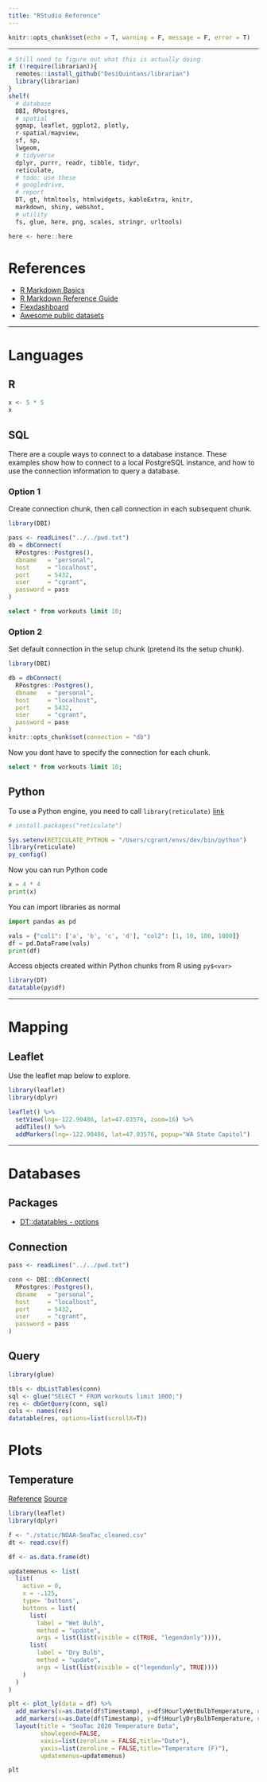```yaml
---
title: "RStudio Reference"
---
```


```r
knitr::opts_chunk$set(echo = T, warning = F, message = F, error = T)
```

---

```r
# Still need to figure out what this is actually doing
if (!require(librarian)){
  remotes::install_github("DesiQuintans/librarian")
  library(librarian)
}
shelf(
  # database
  DBI, RPostgres,
  # spatial
  ggmap, leaflet, ggplot2, plotly,
  r-spatial/mapview,
  sf, sp,
  lwgeom,
  # tidyverse
  dplyr, purrr, readr, tibble, tidyr,
  reticulate,
  # todo: use these
  # googledrive,
  # report
  DT, gt, htmltools, htmlwidgets, kableExtra, knitr, 
  markdown, shiny, webshot,
  # utility
  fs, glue, here, png, scales, stringr, urltools)

here <- here::here
```

# References

  - [R Markdown Basics](https://rmarkdown.rstudio.com/authoring_basics.html)
  - [R Markdown Reference Guide](https://bookdown.org/yihui/rmarkdown/)
  - [Flexdashboard](https://rmarkdown.rstudio.com/flexdashboard/)
  - [Awesome public datasets](https://github.com/awesomedata/awesome-public-datasets)

---

# Languages

## R
```r
x <- 5 * 5
x
```


## SQL

There are a couple ways to connect to a database instance. These examples show how to connect to a local PostgreSQL instance, and how to use the connection information to query a database.

### Option 1
Create connection chunk, then call connection in each subsequent chunk.
```r
library(DBI)

pass <- readLines("../../pwd.txt")
db = dbConnect(
  RPostgres::Postgres(),
  dbname   = "personal",
  host     = "localhost",
  port     = 5432,
  user     = "cgrant",
  password = pass
)
```

```sql
select * from workouts limit 10;
```

### Option 2
Set default connection in the setup chunk (pretend its the setup chunk).
```r
library(DBI)

db = dbConnect(
  RPostgres::Postgres(),
  dbname   = "personal",
  host     = "localhost",
  port     = 5432,
  user     = "cgrant",
  password = pass
)
knitr::opts_chunk$set(connection = "db")
```

Now you dont have to specify the connection for each chunk.
```sql
select * from workouts limit 10;
```


## Python

To use a Python engine, you need to call `library(reticulate)` [link](https://rstudio.github.io/reticulate/)
```r
# install.packages("reticulate")

Sys.setenv(RETICULATE_PYTHON = "/Users/cgrant/envs/dev/bin/python")
library(reticulate)
py_config()
```


Now you can run Python code
```python
x = 4 * 4
print(x)
```

You can import libraries as normal
```python
import pandas as pd

vals = {"col1": ['a', 'b', 'c', 'd'], "col2": [1, 10, 100, 1000]}
df = pd.DataFrame(vals)
print(df)
```

Access objects created within Python chunks from R using `py$<var>`
```r
library(DT)
datatable(py$df)
```

---

# Mapping

## Leaflet
Use the leaflet map below to explore.
```r
library(leaflet)
library(dplyr)

leaflet() %>% 
  setView(lng=-122.90486, lat=47.03576, zoom=16) %>% 
  addTiles() %>% 
  addMarkers(lng=-122.90486, lat=47.03576, popup="WA State Capitol")
```

---

# Databases

## Packages
* [DT::datatables - options](https://datatables.net/reference/option/)

## Connection
```r
pass <- readLines("../../pwd.txt")

conn <- DBI::dbConnect(
  RPostgres::Postgres(),
  dbname   = "personal",
  host     = "localhost",
  port     = 5432,
  user     = "cgrant",
  password = pass
)
```


## Query
```r
library(glue)

tbls <- dbListTables(conn)
sql <- glue("SELECT * FROM workouts limit 1000;")
res <- dbGetQuery(conn, sql)
cols <- names(res)
datatable(res, options=list(scrollX=T))
```


# Plots

## Temperature

[Reference](https://rstudio-pubs-static.s3.amazonaws.com/392197_d66db681e0fa4ab1b19b85f8ce38aacc.html)
[Source](https://www.ncdc.noaa.gov/cdo-web/datasets/LCD/stations/WBAN:24233/detail)

```r
library(leaflet)
library(dplyr)

f <- "./static/NOAA-SeaTac_cleaned.csv"
dt <- read.csv(f)

df <- as.data.frame(dt)

updatemenus <- list(
  list(
    active = 0,
    x = -.125,
    type= 'buttons',
    buttons = list(
      list(
        label = "Wet Bulb",
        method = "update",
        args = list(list(visible = c(TRUE, "legendonly")))),
      list(
        label = "Dry Bulb",
        method = "update",
        args = list(list(visible = c("legendonly", TRUE))))
    )
  )
)

plt <- plot_ly(data = df) %>%
  add_markers(x=as.Date(df$Timestamp), y=df$HourlyWetBulbTemperature, name="Wet Bulb") %>%
  add_markers(x=as.Date(df$Timestamp), y=df$HourlyDryBulbTemperature, name="Dry Bulb", visible="legendonly") %>%
  layout(title = "SeaTac 2020 Temperature Data", 
         showlegend=FALSE,
         xaxis=list(zeroline = FALSE,title="Date"),
         yaxis=list(zeroline = FALSE,title="Temperature (F)"),
         updatemenus=updatemenus)

plt
```


<!-- ## Steps -->
<!-- ```{r steps} -->
<!-- plt1 <- ggplot(res, aes(x=as.Date(start_time), y=steps)) + -->
<!--   geom_line(color="red", size=1) + -->
<!--   ylab("Steps") + -->
<!--   xlab("Date") + -->
<!--   scale_x_date(date_labels="%b\n%Y") -->
<!-- plt1 -->
<!-- ``` -->

<!-- ## Sleep Time -->
<!-- ```{r sleeptime} -->
<!-- plt2 <- ggplot(res, aes(x=as.Date(start_time), y=(seconds_asleep / 60) / 60)) + -->
<!--   geom_line(color="purple", size=1) + -->
<!--   ylab("Hours Asleep") + -->
<!--   xlab("Date") + -->
<!--   scale_x_date(date_labels="%b\n%Y") -->
<!-- plt2 -->
<!-- ``` -->

<!-- ## Sleep Quality -->
<!-- ```{r sleepqual} -->
<!-- plt3 <- ggplot(res, aes(x=as.Date(start_time), y=sleep_quality)) + -->
<!--   geom_line(color="blue", size=1) + -->
<!--   ylab("Sleep Quality") + -->
<!--   xlab("Date") + -->
<!--   scale_x_date(date_labels="%b\n%Y") -->
<!-- plt3 -->
<!-- ``` -->



